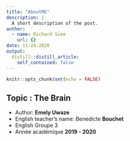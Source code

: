 ```yaml
---
title: "AboutME"
description: |
  A short description of the post.
author:
  - name: Richard Sima
    url: {}
date: 11-24-2020
output:
  distill::distill_article:
    self_contained: false
---
```


```r
knitr::opts_chunk$set(echo = FALSE)
```
Topic : The Brain
---------------------

* Author: **Emely Uwaze** 
* English teacher's name: Benedicte **Bouchet** 
* English Groupe 3
* Année académique **2019 - 2020**
